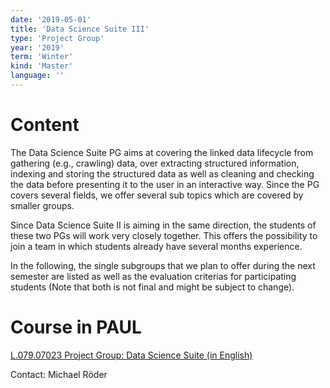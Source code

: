 ```yaml
---
date: '2019-05-01'
title: 'Data Science Suite III'
type: 'Project Group'
year: '2019'
term: 'Winter'
kind: 'Master'
language: ''
---
```


# Content

The Data Science Suite PG aims at covering the linked data lifecycle from gathering (e.g., crawling) data, over extracting structured information, indexing and storing the structured data as well as cleaning and checking the data before presenting it to the user in an interactive way. Since the PG covers several fields, we offer several sub topics which are covered by smaller groups.

Since Data Science Suite II is aiming in the same direction, the students of these two PGs will work very closely together. This offers the possibility to join a team in which students already have several months experience.

In the following, the single subgroups that we plan to offer during the next semester are listed as well as the evaluation criterias for participating students (Note that both is not final and might be subject to change).

# Course in PAUL

[L.079.07023 Project Group: Data Science Suite (in English)](https://paul.uni-paderborn.de/scripts/mgrqispi.dll?APPNAME=CampusNet&PRGNAME=COURSEDETAILS&ARGUMENTS=-N000000000000002,-N000640,-N0,-N372144865888988,-N372144865855989,-N0,-N0,-N0)

Contact: <Link to="/MichaelRöder">Michael Röder</Link>

